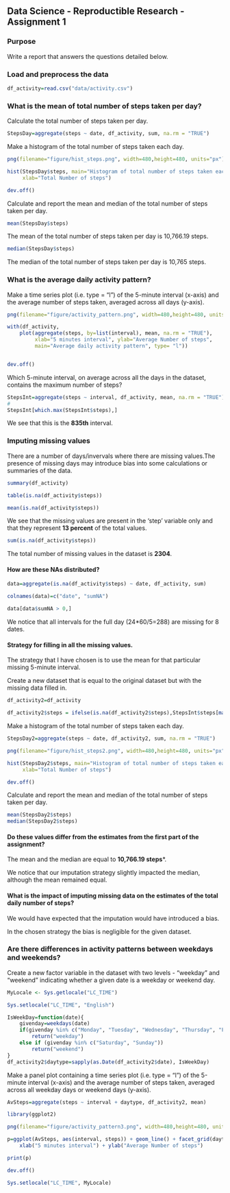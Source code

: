 ## Data Science - Reproductible Research - Assignment 1

### Purpose

Write a report that answers the questions detailed below.

### Load and preprocess the data

```r
df_activity=read.csv("data/activity.csv")

```

### What is the mean of total number of steps taken per day?


Calculate the total number of steps taken per day.

```r
StepsDay=aggregate(steps ~ date, df_activity, sum, na.rm = "TRUE")

```
Make a histogram of the total number of steps taken each day.

```r
png(filename="figure/hist_steps.png", width=480,height=480, units="px") 

hist(StepsDay$steps, main="Histogram of total number of steps taken each day",
     xlab="Total Number of steps")

dev.off()

```
Calculate and report the mean and median of the total number of steps taken per day.

```r
mean(StepsDay$steps)

```
The mean of the total number of steps taken per day is 10,766.19 steps.

```r
median(StepsDay$steps)

```
The median of the total number of steps taken per day is 10,765 steps.

### What is the average daily activity pattern?

Make a time series plot (i.e. type = "l") of the 5-minute interval (x-axis) and the average number of steps taken, averaged across all days (y-axis).

```r
png(filename="figure/activity_pattern.png", width=480,height=480, units="px") 

with(df_activity,
    plot(aggregate(steps, by=list(interval), mean, na.rm = "TRUE"),
         xlab="5 minutes interval", ylab="Average Number of steps",
         main="Average daily activity pattern", type= "l"))


dev.off()

```
Which 5-minute interval, on average across all the days in the dataset, contains the maximum number of steps?

```r
StepsInt=aggregate(steps ~ interval, df_activity, mean, na.rm = "TRUE")
#
StepsInt[which.max(StepsInt$steps),]

```
We see that this is the **835th** interval.


### Imputing missing values

There are a number of days/invervals where there are missing values.The presence of missing days may introduce bias into some calculations or summaries of the data.

```r

summary(df_activity)

table(is.na(df_activity$steps))

mean(is.na(df_activity$steps))

```

We see that the missing values are present in the 'step' variable only and that they represent **13 percent** of the total values.

```r
sum(is.na(df_activity$steps))
```

The total number of missing values in the dataset is **2304**.

#### How are these NAs distributed?

```r
data=aggregate(is.na(df_activity$steps) ~ date, df_activity, sum)

colnames(data)=c("date", "sumNA")

data[data$sumNA > 0,]

```
We notice that all intervals for the full day (24*60/5=288) are missing for 8 dates.

#### Strategy for filling in all the missing values.

The strategy that I have chosen is to use the mean for that particular missing 5-minute interval.

Create a new dataset that is equal to the original dataset but with the missing data filled in.


```r

df_activity2=df_activity

df_activity2$steps = ifelse(is.na(df_activity2$steps),StepsInt$steps[match(df_activity2$interval, StepsInt$interval)],df_activity2$steps)


```

Make a histogram of the total number of steps taken each day.

```r
StepsDay2=aggregate(steps ~ date, df_activity2, sum, na.rm = "TRUE")

png(filename="figure/hist_steps2.png", width=480,height=480, units="px") 

hist(StepsDay2$steps, main="Histogram of total number of steps taken each day",
     xlab="Total Number of steps")

dev.off()

```

Calculate and report the mean and median of the total number of steps taken per day.

```r
mean(StepsDay2$steps)
median(StepsDay2$steps)

```

####  Do these values differ from the estimates from the first part of the assignment?

The mean and the median are equal to **10,766.19 steps***. 

We notice that our imputation strategy slightly impacted the median, although the mean remained equal.

#### What is the impact of imputing missing data on the estimates of the total daily number of steps?

We would have expected that the imputation would have introduced a bias.

In the chosen strategy the bias is negligible for the given dataset.

### Are there differences in activity patterns between weekdays and weekends?

Create a new factor variable in the dataset with two levels - "weekday" and "weekend" indicating whether a given date is a weekday or weekend day.

```r

MyLocale <- Sys.getlocale("LC_TIME")

Sys.setlocale("LC_TIME", "English")

IsWeekDay=function(date){
    givenday=weekdays(date)
    if(givenday %in% c("Monday", "Tuesday", "Wednesday", "Thursday", "Friday")) 
        return("weekday")
    else if (givenday %in% c("Saturday", "Sunday"))
        return("weekend")
}
df_activity2$daytype=sapply(as.Date(df_activity2$date), IsWeekDay)

```

Make a panel plot containing a time series plot (i.e. type = "l") of the 5-minute interval (x-axis) and the average number of steps taken, averaged across all weekday days or weekend days (y-axis).

```r
AvSteps=aggregate(steps ~ interval + daytype, df_activity2, mean)

library(ggplot2)

png(filename="figure/activity_pattern3.png", width=480,height=480, units="px") 

p=ggplot(AvSteps, aes(interval, steps)) + geom_line() + facet_grid(daytype ~ .) + 
    xlab("5 minutes interval") + ylab("Average Number of steps")

print(p)

dev.off()

Sys.setlocale("LC_TIME", MyLocale)

```


